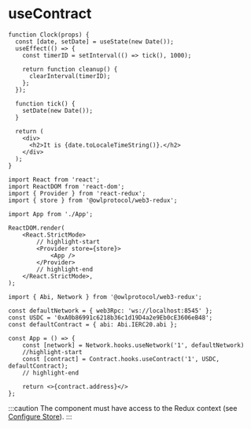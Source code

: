 # useContract

```tsx live
function Clock(props) {
  const [date, setDate] = useState(new Date());
  useEffect(() => {
    const timerID = setInterval(() => tick(), 1000);

    return function cleanup() {
      clearInterval(timerID);
    };
  });

  function tick() {
    setDate(new Date());
  }

  return (
    <div>
      <h2>It is {date.toLocaleTimeString()}.</h2>
    </div>
  );
}
```


```tsx title="src/index.tsx"
import React from 'react';
import ReactDOM from 'react-dom';
import { Provider } from 'react-redux';
import { store } from '@owlprotocol/web3-redux';

import App from './App';

ReactDOM.render(
    <React.StrictMode>
        // highlight-start
        <Provider store={store}>
            <App />
        </Provider>
        // highlight-end
    </React.StrictMode>,
);
```

```tsx  title="src/App.tsx"
import { Abi, Network } from '@owlprotocol/web3-redux';

const defaultNetwork = { web3Rpc: 'ws://localhost:8545' };
const USDC = '0xA0b86991c6218b36c1d19D4a2e9Eb0cE3606eB48';
const defaultContract = { abi: Abi.IERC20.abi };

const App = () => {
    const [network] = Network.hooks.useNetwork('1', defaultNetwork)
    //highlight-start
    const [contract] = Contract.hooks.useContract('1', USDC, defaultContract);
    // highlight-end

    return <>{contract.address}</>
};
```

:::caution
The component must have access to the Redux context (see [Configure Store](../../web3-redux-quickstart/2_add_store.mdx)).
:::
